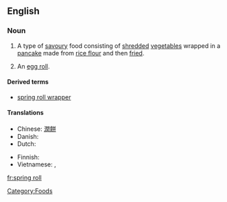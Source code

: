 ==English==

===Noun===
{{wikipedia}}
{{en-noun|sg=[[spring]] [[roll]]}}

# A type of [[savoury]] food consisting of [[shred]]ded [[vegetable]]s wrapped in a [[pancake]] made from [[rice flour]] and then [[fried]].
# {{US}} An [[egg roll]].

====Derived terms====
* [[spring roll wrapper]]

====Translations====
{{trans-top|shredded vegetables wrapped in a pancake}}
* Chinese: [[潤餅]]
* Danish: {{t-|da|forårsrulle|c}}
* Dutch: {{t-|nl|loempia|c}}
{{trans-mid}}
* Finnish: {{t-|fi|kevätkääryle}}
* Vietnamese: {{t+|vi|nem rán|xs=Vietnamese}}, {{t+|vi|chả giò|xs=Vietnamese}}
{{trans-bottom}}

[[Category:Foods]]

[[fr:spring roll]]